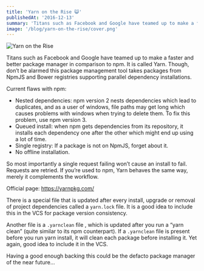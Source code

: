 ```yaml
---
title: 'Yarn on the Rise 😺'
publishedAt: '2016-12-13'
summary: 'Titans such as Facebook and Google have teamed up to make a faster and better package manager in comparison to npm. It is called Yarn. Though, don’t be alarmed this package management tool takes packages from NpmJS and Bower registries supporting parallel dependency installations...'
image: '/blog/yarn-on-the-rise/cover.png'
---
```


![Yarn on the Rise](/blog/yarn-on-the-rise/cover.png)

Titans such as Facebook and Google have teamed up to make a faster and better package manager in comparison to npm. It is called Yarn. Though, don’t be alarmed this package management tool takes packages from NpmJS and Bower registries supporting parallel dependency installations.

Current flaws with npm:

- Nested dependencies: npm version 2 nests dependencies which lead to duplicates, and as a user of windows, file paths may get long which causes problems with windows when trying to delete them. To fix this problem, use npm version 3.
- Queued install: when npm gets dependencies from its repository, it installs each dependency one after the other which might end up using a lot of time.
- Single registry: If a package is not on NpmJS, forget about it.
- No offline installation.

So most importantly a single request failing won’t cause an install to fail. Requests are retried. If you’re used to npm, Yarn behaves the same way, merely it complements the workflow.

Official page: https://yarnpkg.com/

There is a special file that is updated after every install, upgrade or removal of project dependencies called a `yarn.lock` file. It is a good idea to include this in the VCS for package version consistency.

Another file is a `.yarnclean` file , which is updated after you run a “yarn clean” (quite similar to its npm counterpart). If a `.yarnclean` file is present before you run yarn install, it will clean each package before installing it. Yet again, good idea to include it in the VCS.

Having a good enough backing this could be the defacto package manager of the near future…
